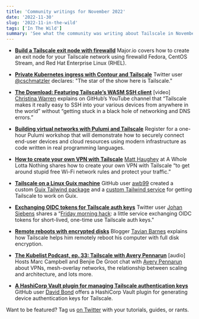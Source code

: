 ```yaml
---
title: 'Community writings for November 2022'
date: '2022-11-30'
slug: '2022-11-in-the-wild'
tags: ['In The Wild']
summary: 'See what the community was writing about Tailscale in November 2022'
---
```


<NewsletterRepublishing />

- [**Build a Tailscale exit node with firewalld**](https://major.io/2022/10/27/build-a-tailscale-exit-node-with-firewalld/)
  Major.io covers how to create an exit node for your Tailscale network using firewalld Fedora, CentOS Stream, and Red Hat Enterprise Linux (RHEL).

- [**Private Kubernetes ingress with Contour and Tailscale**](https://schmatzler.dev/articles/private-kubernetes-ingress-with-tailscale)
  Twitter user [@cschmatzler](https://twitter.com/cschmatzler) declares: "The star of the show here is Tailscale."

- [**The Download: Featuring Tailscale’s WASM SSH client**](https://www.youtube.com/watch?v=EazHhUHZZms) [video]
  [Christina Warren](https://twitter.com/film_girl) explains on GitHub’s YouTube channel that “Tailscale makes it really easy to SSH into your various devices from anywhere in the world” without “getting stuck in a black hole of networking and DNS errors.”

- [**Building virtual networks with Pulumi and Tailscale**](https://www.pulumi.com/resources/building-virtual-networks-with-pulumi-and-tailscale/)
  Register for a one-hour Pulumi workshop that will demonstrate how to securely connect end-user devices and cloud resources using modern infrastructure as code written in real programming languages.

- [**How to create your own VPN with Tailscale**](https://a.wholelottanothing.org/2022/11/07/how-to-create-your-own-vpn-with-tailscale-to-get-around-stupid-free-wifi-network-rules-and-protect-your-traffic)
  [Matt Haughey](https://mastodon.cloud/@mathowie) at A Whole Lotta Nothing shares how to create your own VPN with Tailscale “to get around stupid free Wi-Fi network rules and protect your traffic.”

- [**Tailscale on a Linux Guix machine**](https://github.com/clojure-quant/infra-guix/blob/main/DOC/SETUP/tailscale-with-guix.md)
  GitHub user [awb99](https://github.com/awb99) created a custom [Guix Tailwind package](https://github.com/clojure-quant/infra-guix/blob/main/modules/awb99/package/tailscale.scm) and a [custom Tailwind service](https://github.com/clojure-quant/infra-guix/blob/main/modules/awb99/services/tailscale.scm) for getting Tailscale to work on Guix.

- [**Exchanging OIDC tokens for Tailscale auth keys**](https://github.com/jsiebens/tskeyservice)
  Twitter user [Johan Siebens](https://twitter.com/nosceon) shares a “[Friday morning hack](https://twitter.com/nosceon/status/1590976987468034048): a little service exchanging OIDC tokens for short-lived, one-time use Tailscale auth keys."

- [**Remote reboots with encrypted disks**](https://tavianator.com/2022/remote_reboots.html)
  Blogger [Tavian Barnes](https://twitter.com/tavianator) explains how Tailscale helps him remotely reboot his computer with full disk encryption.

- [**The Kubelist Podcast, ep. 33: Tailscale with Avery Pennarun**](https://www.heavybit.com/library/podcasts/the-kubelist-podcast/ep-33-tailscale-with-avery-pennarun) [audio]
  Hosts Marc Campbell and Benjie De Groot chat with [Avery Pennarun](https://twitter.com/apenwarr) about VPNs, mesh-overlay networks, the relationship between scaling and architecture, and lots more.

- [**A HashiCorp Vault plugin for managing Tailscale authentication keys**](https://github.com/davidsbond/vault-plugin-tailscale)
  GitHub user [David Bond](https://github.com/davidsbond) offers a HashiCorp Vault plugin for generating device authentication keys for Tailscale.

Want to be featured? Tag us [on Twitter](https://twitter.com/tailscale) with your tutorials, guides, or rants.

